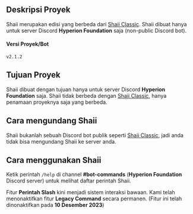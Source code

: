 ## Deskripsi Proyek
Shaii merupakan edisi yang berbeda dari [Shaii Classic](/project/shaii-classic). Shaii dibuat hanya untuk server Discord **Hyperion Foundation** saja (non-public Discord bot).

#### Versi Proyek/Bot
`v2.1.2`

## Tujuan Proyek
Shaii dibuat dengan tujuan hanya untuk server Discord **Hyperion Foundation** saja. Shaii tidak berbeda dengan [Shaii Classic](/project/shaii-classic), hanya penamaan proyeknya saja yang berbeda.

## Cara mengundang Shaii
Shaii bukanlah sebuah Discord bot publik seperti [Shaii Classic](/project/shaii-classic), jadi anda tidak bisa mengundang Shaii ke server anda.

## Cara menggunakan Shaii
Ketik perintah `/help` di channel **#bot-commands** (**Hyperion Foundation** Discord server) untuk melihat daftar perintah Shaii.

Fitur **Perintah Slash** kini menjadi sistem interaksi bawaan. Kami telah menonaktifkan fitur **Legacy Command** secara permanen. (Fitur ini telah dinonaktifkan pada **10 Desember 2023**)
